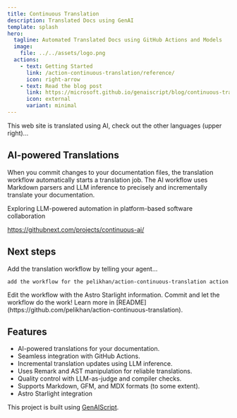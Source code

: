```yaml
---
title: Continuous Translation
description: Translated Docs using GenAI
template: splash
hero:
  tagline: Automated Translated Docs using GitHub Actions and Models
  image:
    file: ../../assets/logo.png
  actions:
    - text: Getting Started
      link: /action-continuous-translation/reference/
      icon: right-arrow
    - text: Read the blog post
      link: https://microsoft.github.io/genaiscript/blog/continuous-translations/
      icon: external
      variant: minimal
---
```



This web site is translated using AI, check out the other languages (upper right)...

## AI-powered Translations

<CardGrid>
  <Card title="GitHub Actions" icon="github">
    When you commit changes to your documentation files, the translation
    workflow automatically starts a translation job.
  </Card>
  <Card title="GitHub Models" icon="seti:markdown">
    The AI workflow uses Markdown parsers and LLM inference to precisely and
    incrementally translate your documentation.
  </Card>
</CardGrid>

<Card title="Continuous AI" icon="rocket">

Exploring LLM-powered automation in platform-based software collaboration

https://githubnext.com/projects/continuous-ai/

</Card>

## Next steps

<CardGrid stagger>
  <Card title="Add the Workflow" icon="pencil">
    Add the translation workflow by telling your agent...

```
add the workflow for the pelikhan/action-continuous-translation action
```

  </Card>
  <Card title="Configure your site" icon="setting">
    Edit the workflow with the Astro Starlight information.
  </Card>
  <Card title="Translate!" icon="add-document">
    Commit and let the workflow do the work!
  </Card>
  <Card title="Read the docs" icon="open-book">
    Learn more in
    [README](https://github.com/pelikhan/action-continuous-translation).
  </Card>
</CardGrid>

## Features

- AI-powered translations for your documentation.
- Seamless integration with GitHub Actions.
- Incremental translation updates using LLM inference.
- Uses Remark and AST manipulation for reliable translations.
- Quality control with LLM-as-judge and compiler checks.
- Supports Markdown, GFM, and MDX formats (to some extent).
- Astro Starlight integration

This project is built using [GenAIScript](https://microsoft.github.io/genaiscript).
